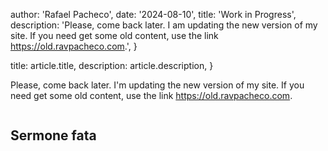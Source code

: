 
  author: 'Rafael Pacheco',
  date: '2024-08-10',
  title: 'Work in Progress',
  description: 'Please, come back later. I am updating the new version of my site. If you need get some old content, use the link https://old.ravpacheco.com.',
}

  title: article.title,
  description: article.description,
}


Please, come back later. I'm updating the new version of my site. If you need get some old content, use the link https://old.ravpacheco.com.

<Image src={workInProgressImg} alt="" />

## Sermone fata
